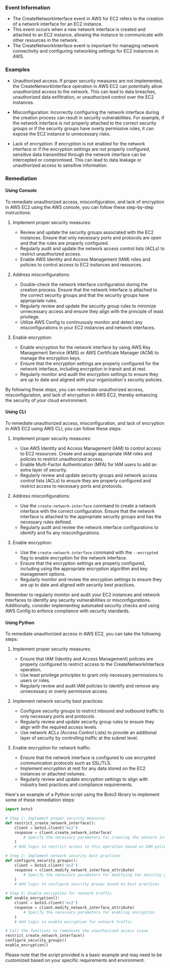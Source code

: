 
### Event Information

- The CreateNetworkInterface event in AWS for EC2 refers to the creation of a network interface for an EC2 instance.
- This event occurs when a new network interface is created and attached to an EC2 instance, allowing the instance to communicate with other resources in the network.
- The CreateNetworkInterface event is important for managing network connectivity and configuring networking settings for EC2 instances in AWS.


### Examples

- Unauthorized access: If proper security measures are not implemented, the CreateNetworkInterface operation in AWS EC2 can potentially allow unauthorized access to the network. This can lead to data breaches, unauthorized data exfiltration, or unauthorized control over the EC2 instances.

- Misconfiguration: Incorrectly configuring the network interface during the creation process can result in security vulnerabilities. For example, if the network interface is not properly attached to the correct security groups or if the security groups have overly permissive rules, it can expose the EC2 instance to unnecessary risks.

- Lack of encryption: If encryption is not enabled for the network interface or if the encryption settings are not properly configured, sensitive data transmitted through the network interface can be intercepted or compromised. This can lead to data leakage or unauthorized access to sensitive information.

### Remediation

#### Using Console

To remediate unauthorized access, misconfiguration, and lack of encryption in AWS EC2 using the AWS console, you can follow these step-by-step instructions:

1. Implement proper security measures:
   - Review and update the security groups associated with the EC2 instances. Ensure that only necessary ports and protocols are open and that the rules are properly configured.
   - Regularly audit and update the network access control lists (ACLs) to restrict unauthorized access.
   - Enable AWS Identity and Access Management (IAM) roles and policies to control access to EC2 instances and resources.

2. Address misconfigurations:
   - Double-check the network interface configuration during the creation process. Ensure that the network interface is attached to the correct security groups and that the security groups have appropriate rules.
   - Regularly review and update the security group rules to minimize unnecessary access and ensure they align with the principle of least privilege.
   - Utilize AWS Config to continuously monitor and detect any misconfigurations in your EC2 instances and network interfaces.

3. Enable encryption:
   - Enable encryption for the network interface by using AWS Key Management Service (KMS) or AWS Certificate Manager (ACM) to manage the encryption keys.
   - Ensure that the encryption settings are properly configured for the network interface, including encryption in transit and at rest.
   - Regularly monitor and audit the encryption settings to ensure they are up to date and aligned with your organization's security policies.

By following these steps, you can remediate unauthorized access, misconfiguration, and lack of encryption in AWS EC2, thereby enhancing the security of your cloud environment.

#### Using CLI

To remediate unauthorized access, misconfiguration, and lack of encryption in AWS EC2 using AWS CLI, you can follow these steps:

1. Implement proper security measures:
   - Use AWS Identity and Access Management (IAM) to control access to EC2 resources. Create and assign appropriate IAM roles and policies to restrict unauthorized access.
   - Enable Multi-Factor Authentication (MFA) for IAM users to add an extra layer of security.
   - Regularly review and update security groups and network access control lists (ACLs) to ensure they are properly configured and restrict access to necessary ports and protocols.

2. Address misconfigurations:
   - Use the `create-network-interface` command to create a network interface with the correct configuration. Ensure that the network interface is attached to the appropriate security groups and has the necessary rules defined.
   - Regularly audit and review the network interface configurations to identify and fix any misconfigurations.

3. Enable encryption:
   - Use the `create-network-interface` command with the `--encrypted` flag to enable encryption for the network interface.
   - Ensure that the encryption settings are properly configured, including using the appropriate encryption algorithm and key management options.
   - Regularly monitor and review the encryption settings to ensure they are up to date and aligned with security best practices.

Remember to regularly monitor and audit your EC2 instances and network interfaces to identify any security vulnerabilities or misconfigurations. Additionally, consider implementing automated security checks and using AWS Config to enforce compliance with security standards.

#### Using Python

To remediate unauthorized access in AWS EC2, you can take the following steps:

1. Implement proper security measures:
   - Ensure that IAM (Identity and Access Management) policies are properly configured to restrict access to the CreateNetworkInterface operation.
   - Use least privilege principles to grant only necessary permissions to users or roles.
   - Regularly review and audit IAM policies to identify and remove any unnecessary or overly permissive access.

2. Implement network security best practices:
   - Configure security groups to restrict inbound and outbound traffic to only necessary ports and protocols.
   - Regularly review and update security group rules to ensure they align with the required access levels.
   - Use network ACLs (Access Control Lists) to provide an additional layer of security by controlling traffic at the subnet level.

3. Enable encryption for network traffic:
   - Ensure that the network interface is configured to use encrypted communication protocols such as SSL/TLS.
   - Implement encryption at rest for any data stored on the EC2 instances or attached volumes.
   - Regularly review and update encryption settings to align with industry best practices and compliance requirements.

Here's an example of a Python script using the Boto3 library to implement some of these remediation steps:

```python
import boto3

# Step 1: Implement proper security measures
def restrict_create_network_interface():
    client = boto3.client('ec2')
    response = client.create_network_interface(
        # Specify the necessary parameters for creating the network interface
    )
    # Add logic to restrict access to this operation based on IAM policies

# Step 2: Implement network security best practices
def configure_security_groups():
    client = boto3.client('ec2')
    response = client.modify_network_interface_attribute(
        # Specify the necessary parameters for modifying the security groups
    )
    # Add logic to configure security groups based on best practices

# Step 3: Enable encryption for network traffic
def enable_encryption():
    client = boto3.client('ec2')
    response = client.modify_network_interface_attribute(
        # Specify the necessary parameters for enabling encryption
    )
    # Add logic to enable encryption for network traffic

# Call the functions to remediate the unauthorized access issue
restrict_create_network_interface()
configure_security_groups()
enable_encryption()
```

Please note that the script provided is a basic example and may need to be customized based on your specific requirements and environment.

